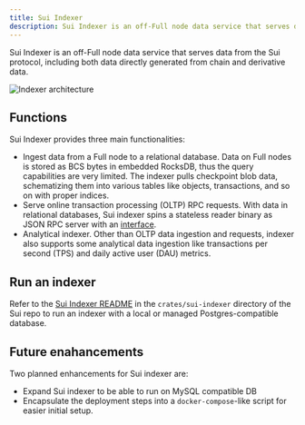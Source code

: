 ---
title: Sui Indexer
description: Sui Indexer is an off-Full node data service that serves data from the Sui protocol, including both data directly generated from chain and derivative data.
---

Sui Indexer is an off-Full node data service that serves data from the Sui protocol, including both data directly generated from chain and derivative data.

![Indexer architecture](./images/indexer-arch.png)

## Functions 

Sui Indexer provides three main functionalities:
- Ingest data from a Full node to a relational database. Data on Full nodes is stored as BCS bytes in embedded RocksDB, thus the query capabilities are very limited. The indexer pulls checkpoint blob data, schematizing them into various tables like objects, transactions, and so on with proper indices.
- Serve online transaction processing (OLTP) RPC requests. With data in relational databases, Sui indexer spins a stateless reader binary as JSON RPC server with an [interface](/references/sui-api).
- Analytical indexer. Other than OLTP data ingestion and requests, indexer also supports some analytical data ingestion like transactions per second (TPS) and daily active user (DAU) metrics.

## Run an indexer

Refer to the [Sui Indexer README](https://github.com/MystenLabs/sui/tree/main/crates/sui-indexer) in the `crates/sui-indexer` directory of the Sui repo to run an indexer with a local or managed Postgres-compatible database. 

## Future enahancements

Two planned enhancements for Sui indexer are:
- Expand Sui indexer to be able to run on MySQL compatible DB
- Encapsulate the deployment steps into a `docker-compose`-like script for easier initial setup.
